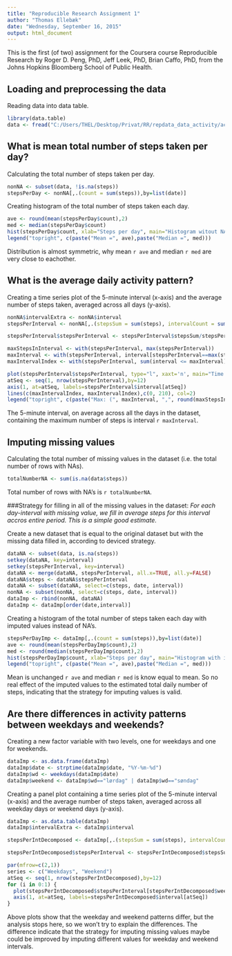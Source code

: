 ```yaml
---
title: "Reproducible Research Assignment 1"
author: "Thomas Ellebæk"
date: "Wednesday, September 16, 2015"
output: html_document
---
```


This is the first (of two) assignment for the Coursera course Reproducible Research by Roger D. Peng, PhD, Jeff Leek, PhD, Brian Caffo, PhD, from the Johns Hopkins Bloomberg School of Public Health.

## Loading and preprocessing the data
Reading data into data table.

```r
library(data.table)
data <- fread("C:/Users/THEL/Desktop/Privat/RR/repdata_data_activity/activity.csv", na.strings="NA")
```

## What is mean total number of steps taken per day?
Calculating the total number of steps taken per day.

```r
nonNA <- subset(data, !is.na(steps))
stepsPerDay <- nonNA[,.(count = sum(steps)),by=list(date)]
```

Creating histogram of the total number of steps taken each day.

```r
ave <- round(mean(stepsPerDay$count),2)
med <- median(stepsPerDay$count)
hist(stepsPerDay$count, xlab="Steps per day", main="Histogram witout NA's")
legend("topright", c(paste("Mean =", ave),paste("Median =", med)))
```

Distribution is almost symmetric, why mean `r ave` and median `r med` are very close to eachother.

## What is the average daily activity pattern?
Creating a time series plot of the 5-minute interval (x-axis) and the average number of steps taken, averaged across all days (y-axis).

```r
nonNA$intervalExtra <- nonNA$interval
stepsPerInterval <- nonNA[,.(stepsSum = sum(steps), intervalCount = sum(!is.na(intervalExtra))),by=list(interval)][order(interval)]

stepsPerInterval$stepsPerInterval <- stepsPerInterval$stepsSum/stepsPerInterval$intervalCount

maxStepsInInterval <- with(stepsPerInterval, max(stepsPerInterval))
maxInterval <- with(stepsPerInterval, interval[stepsPerInterval==max(stepsPerInterval)])
maxIntervalIndex <- with(stepsPerInterval, sum(interval <= maxInterval))

plot(stepsPerInterval$stepsPerInterval, type="l", xaxt='n', main="Time series plot", xlab="5-minute intervals", ylab="Average daily step count")
atSeq <- seq(1, nrow(stepsPerInterval),by=12)
axis(1, at=atSeq, labels=stepsPerInterval$interval[atSeq])
lines(c(maxIntervalIndex, maxIntervalIndex),c(0, 210), col=2)
legend("topright", c(paste("Max: (", maxInterval, ",", round(maxStepsInInterval,1), ")")), col=2, lty=1)
```

The 5-minute interval, on average across all the days in the dataset, containing the maximum number of steps is interval `r maxInterval`.

## Imputing missing values
Calculating the total number of missing values in the dataset (i.e. the total number of rows with NAs).

```r
totalNumberNA <- sum(is.na(data$steps))
```

Total number of rows with NA's is `r totalNumberNA`.

###Strategy for filling in all of the missing values in the dataset:
*For each day-interval with missing value, we fill in average steps for this interval accros entire period. This is a simple good estimate.*

Create a new dataset that is equal to the original dataset but with the missing data filled in, according to deviced strategy.

```r
dataNA <- subset(data, is.na(steps))
setkey(dataNA, key=interval)
setkey(stepsPerInterval, key=interval)
dataNA <- merge(dataNA, stepsPerInterval, all.x=TRUE, all.y=FALSE)
dataNA$steps <- dataNA$stepsPerInterval
dataNA <- subset(dataNA, select=c(steps, date, interval))
nonNA <- subset(nonNA, select=c(steps, date, interval))
dataImp <- rbind(nonNA, dataNA)
dataImp <- dataImp[order(date,interval)]
```

Creating a histogram of the total number of steps taken each day with imputed values instead of NA's.

```r
stepsPerDayImp <- dataImp[,.(count = sum(steps)),by=list(date)]
ave <- round(mean(stepsPerDayImp$count),2)
med <- round(median(stepsPerDayImp$count),2)
hist(stepsPerDayImp$count, xlab="Steps per day", main="Histogram with imputed values")
legend("topright", c(paste("Mean =", ave),paste("Median =", med)))
```

Mean is unchanged `r ave` and median `r med` is know equal to mean. So no real effect of the imputed values to the estimated total daily number of steps, indicating that the strategy for imputing values is valid.

## Are there differences in activity patterns between weekdays and weekends?
Creating a new factor variable with two levels, one for weekdays and one for weekends.

```r
dataImp <- as.data.frame(dataImp)
dataImp$date <- strptime(dataImp$date, "%Y-%m-%d")
dataImp$wd <- weekdays(dataImp$date)
dataImp$weekend <- dataImp$wd=="lørdag" | dataImp$wd=="søndag"
```

Creating a panel plot containing a time series plot of the 5-minute interval (x-axis) and the average number of steps taken, averaged across all weekday days or weekend days (y-axis).

```r
dataImp <- as.data.table(dataImp)
dataImp$intervalExtra <- dataImp$interval

stepsPerIntDecomposed <- dataImp[,.(stepsSum = sum(steps), intervalCount = sum(!is.na(intervalExtra))),by=list(interval,weekend)][order(interval)]

stepsPerIntDecomposed$stepsPerInterval <- stepsPerIntDecomposed$stepsSum/stepsPerIntDecomposed$intervalCount

par(mfrow=c(2,1))
series <- c("Weekdays", "Weekend")
atSeq <- seq(1, nrow(stepsPerIntDecomposed),by=12)
for (i in 0:1) {
  plot(stepsPerIntDecomposed$stepsPerInterval[stepsPerIntDecomposed$weekend==i], type="l", xaxt='n', main=series[i+1], xlab="5-minute intervals", ylab="Average daily step count")
  axis(1, at=atSeq, labels=stepsPerIntDecomposed$interval[atSeq])
}
```

Above plots show that the weekday and weekend patterns differ, but the analysis stops here, so we won't try to explain the differences. The difference indicate that the strategy for imputing missing values maybe could be improved by imputing different values for weekday and weekend intervals.